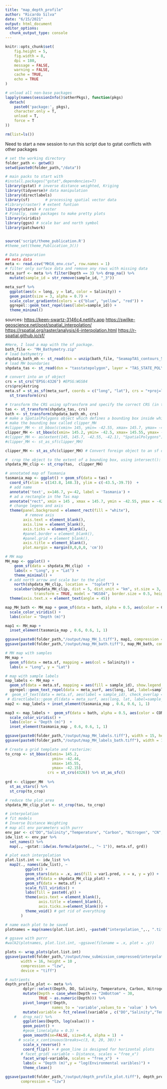 ```yaml
---
title: "map_depth_profile"
author: "Ricardo Silva"
date: "6/15/2021"
output: html_document
editor_options: 
  chunk_output_type: console
---
```


```r
knitr::opts_chunk$set(
	fig.height = 5,
	fig.width = 8,
	dpi = 180,
	message = FALSE,
	warning = FALSE,
	cache = TRUE,
	echo = TRUE
)
```

```r
# unload all non-base packages
lapply(names(sessionInfo()$otherPkgs), function(pkgs)
  detach(
    paste0('package:', pkgs),
    character.only = T,
    unload = T,
    force = T
))

rm(list=ls())
```

Need to start a new session to run this script due to gstat conflicts with other packages

```r
# set the working directory
folder_path <- getwd()
setwd(paste0(folder_path,"/data"))

# main packs to start with
#install.packages("gstat",dependencies=T)
library(gstat) # inverse distance weighted, Kriging
library(tidyverse)# data manipulation
library(directlabels)
library(sf)       # processing spatial vector data
#library(raster) # extent funtion
library(stars) # raster
# Finally, some packages to make pretty plots
library(viridis)
library(ggsn) # scale bar and north symbol
library(patchwork)


source('script/theme_publication.R')
#theme_set(theme_Publication_3())
```


```r
# Data preparation 
## meta data
meta <- read.csv("MH16_env.csv", row.names = 1)
# filter only surface data and remove any rows with missing data
meta_surf <- meta %>% filter(Depth == 3) %>% drop_na() %>%
  mutate(sample_id = str_remove(sample_id, "_3"))

meta_surf %>% 
  ggplot(aes(x = long, y = lat, color = Salinity)) +
  geom_point(size = 3, alpha = 0.7) +
  scale_color_gradientn(colors = c("blue", "yellow", "red")) +
  ggrepel::geom_text_repel(aes(label=sample_id)) +
  theme_minimal()


```

sources:
<https://keen-swartz-3146c4.netlify.app>
<https://swilke-geoscience.net/post/spatial_interpolation/>
<https://rspatial.org/raster/analysis/4-interpolation.html>
<https://r-spatial.github.io/sf/>

```r
#Here, I load a map with the sf package.
bath_file <- "MH_Bathymetry.zip"
# load bathymetry
shpdata_bath_mh <- st_read(dsn = unzip(bath_file, "SeamapTAS_contours_5mLine.shp"), layer = "SeamapTAS_contours_5mLine")
# load MH boundaries
shpdata_tas <- st_read(dsn = "tasstatepolygon", layer = "TAS_STATE_POLYGON_shp")

```


```r
# convert into an sf object
crs = st_crs("EPSG:4326") #EPSG:WGS84
crs$proj4string
meta.sf = st_as_sf(meta_surf, coords = c("long", "lat"), crs = "+proj=longlat +ellps=GRS80") %>%
  st_transform(crs)

# transform the CRS using spTransform and specify the correct CRS (in this case is EPSG:WGS84 (+proj=longlat +datum=WGS84))
tas <- st_transform(shpdata_tas, crs)
bath <- st_transform(shpdata_bath_mh, crs)
# make a SpatialPolygons object which defines a bounding box inside which to crop the world map polygons.
# make the bounding box called clipper_MH
#clipper_MH <- st_bbox(c(xmin= 145, ymin= -42.55, xmax= 145.7, ymax= -42.1),  crs = st_crs(4326))
clipper_MH <- st_bbox(c(xmin= 145.2, ymin= -42.5, xmax= 145.55, ymax= -42.15),  crs = st_crs(4326))
#clipper_MH <- as(extent(145, 145.7, -42.55, -42.1), "SpatialPolygons") # (min_longitude, max_longitude, min_latitude, max_latitude)
#clipper_MH <- st_as_sf(clipper_MH)

clipper_MH <- st_as_sfc(clipper_MH) # Convert foreign object to an sf object

#  crop the object to the extent of a bounding box, using intersect():
shpdata_MH_clip <- st_crop(tas,  clipper_MH)
```


```r
# annotated map of Tasmania
tasmania_map <- ggplot() + geom_sf(data = tas) +
  coord_sf(xlim = c(143.8, 148.3), ylim = c(-43.5,-39.7))  +
  # add name
  annotate('text', x=146.7, y=-42, label = 'Tasmania') + 
  # ad a rectangle in the Tas map 
  annotate("rect", xmin = 145 , xmax = 145.7, ymin = -42.55, ymax = -42.1, fill = NA, colour = 'red') +
  # change legens and axis
  theme(panel.background = element_rect(fill = "white"),
         # remove axis
        axis.text = element_blank(),
        axis.line = element_blank(),
        axis.ticks = element_blank(),
        #panel.border = element_blank(),
        #panel.grid = element_blank(),
        axis.title = element_blank(),
        plot.margin = margin(0,0,0,0, 'cm'))

# MH map
MH_map <- ggplot() + 
    geom_sf(data = shpdata_MH_clip)  + 
    labs(x = "Long", y = "Lat") +
    theme_minimal() +
  # add north arrow and scale bar to the plot
    north(shpdata_MH_clip, location =  "topleft") +
    scalebar(shpdata_MH_clip, dist = 5, dist_unit = "km", st.size = 3,
             transform = TRUE, model = "WGS84", border.size = 0.5, height = 0.01) +
  theme(axis.text.x = element_text(angle = 45))

map_MH_bath <- MH_map + geom_sf(data = bath, alpha = 0.5, aes(color = CONTOUR)) +
  scale_color_viridis() +
  labs(color = "Depth (m)")

map1 <- MH_map + 
  inset_element(tasmania_map , 0.6, 0.6, 1, 1) 

ggsave(paste0(folder_path,"/output/map_MH_1.tiff"), map1, compression = "lzw")
ggsave(paste0(folder_path,"/output/map_MH_bath.tiff"), map_MH_bath, compression = "lzw") #-> if it crashes the session, problem with ragg package. Please uninstall 

# MH map with samples
MH_map +  
  geom_sf(data = meta.sf, mapping = aes(col = Salinity)) +
  labs(x = "Long", y = "Lat")

# map with sample labels
map_labels <- MH_map + 
  geom_sf(data = meta.sf, mapping = aes(fill = sample_id), show.legend = F, alpha = 0.3, size = 1)  +
  ggrepel::geom_text_repel(data = meta_surf, aes(long, lat, label=sample_id), size = 4, box.padding = unit(0.01, "lines") ,segment.color = NA) 
#  geom_sf_text(data = meta.sf, aes(label = sample_id), check_overlap = T) +
 # directlabels::geom_dl(data = meta_surf, aes(long, lat, label=sample_id), method = list("top.bumpup", cex = .7, fontface = "bold", family = "Helvetica")) 
map2 <- map_labels + inset_element(tasmania_map , 0.6, 0.6, 1, 1) 

map3 <- map_labels +  geom_sf(data = bath, alpha = 0.5, aes(color = CONTOUR)) +
  scale_color_viridis() +
  labs(color = "Depth (m)")  + 
  inset_element(tasmania_map , 0.6, 0.6, 1, 1) 

ggsave(paste0(folder_path,"/output/map_MH_labels.tiff"), width = 15, height = 10 , map2, compression = 'lzw')
ggsave(paste0(folder_path,"/output/map_MH_labels_bath.tiff"), width = 15, height = 10 , map3, compression = 'lzw')
```


```r
# Create a grid template and rasterize:
to_crop <- st_bbox(c(xmin= 145.2, 
                     ymin= -42.44, 
                     xmax= 145.55, 
                     ymax= -42.15),  
                   crs = st_crs(4326)) %>% st_as_sfc() 
  
grd <- clipper_MH  %>% 
  st_as_stars() %>%
  st_crop(to_crop)

# reduce the plot area
shpdata_MH_clip_plot <- st_crop(tas, to_crop)

# interpolation
# fit models
# Inverse Distance Weighting
# map all env parameters with purrr
env_par <- c("DO","Salinity","Temperature", "Carbon", "Nitrogen", "CN", "TSSmean", "AOB_copies", "AOA_copies", "nosZ_copies", "Shannon_bac", "Chao1_bac") 
idw_list <- env_par %>% 
  set_names() %>%
  map(., ~gstat::idw(as.formula(paste(., "~ 1")), meta.sf, grd))

# plot each interpolation
plot.list.int <- idw_list %>% 
  map2(., names(idw_list), ~
         ggplot() +
         geom_stars(data = .x, aes(fill = var1.pred, x = x, y = y)) + 
         geom_sf(data = shpdata_MH_clip_plot) + 
         geom_sf(data = meta.sf) +
         scale_fill_viridis() +
         labs(fill = paste0(.y)) +
         theme(axis.text = element_blank(),
               axis.title = element_blank(),
               axis.ticks.x=element_blank()) +
         theme_void() # get rid of everything
       )

# name each plot to be saved
plotnames = map(names(plot.list.int), ~paste0("interpolation_",., ".tiff"))
```


```r
# ggsave with purrr
#walk2(plotnames, plot.list.int, ~ggsave(filename = .x, plot = .y))

plots <- wrap_plots(plot.list.int)
ggsave(paste0(folder_path,"/output/new_submission_compressed/interpolation.tiff"), plots, 
       width = 16, height = 10 , 
       compression = "lzw",
       device = "tiff")

```


```r
# nutrients
depth_profile_plot <- meta %>% 
        dplyr::select(Depth, DO, Salinity, Temperature, Carbon, Nitrogen, CN, TSSmean, AOB_copies, AOA_copies, nosZ_copies, Shannon_bac, Chao1_bac) %>% 
        mutate(Depth = case_when(Depth == "2mBottom" ~ 30,
               TRUE ~ as.numeric(Depth))) %>%
        pivot_longer(!Depth, 
                     names_to = 'variable',values_to = 'value' ) %>%
        mutate(variable = fct_relevel(variable , c("DO","Salinity","Temperature", "Carbon", "Nitrogen", "CN", "TSSmean", "AOB_copies", "AOA_copies", "nosZ_copies"))) %>%
    #   drop_na() %>%
        ggplot(aes(Depth, log(value))) +
        geom_point() +
        #geom_line(alpha = 0.3) +
        geom_smooth(se=FALSE, size=0.4, alpha = 1)  +
      # scale_x_continuous(breaks=c(3, 8, 20, 30)) +
        scale_x_reverse() +
        coord_flip() + # geom_line is designed for horizontal plots
       # facet_grid( variable ~ Distance, scales = "free_x") 
        facet_wrap(~variable, scales = "free_x")  + 
        labs(x = "Depth (m)",y = "log(Environmental varibles)") +
        theme_clean()

ggsave(paste0(folder_path,"/output/depth_profile_plot.tiff"), depth_profile_plot,
       compression = "lzw")
```